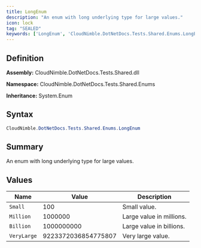 ```yaml
---
title: LongEnum
description: "An enum with long underlying type for large values."
icon: lock
tag: "SEALED"
keywords: ['LongEnum', 'CloudNimble.DotNetDocs.Tests.Shared.Enums.LongEnum', 'CloudNimble.DotNetDocs.Tests.Shared.Enums', 'class', 'System.Enum']
---
```


## Definition

**Assembly:** CloudNimble.DotNetDocs.Tests.Shared.dll

**Namespace:** CloudNimble.DotNetDocs.Tests.Shared.Enums

**Inheritance:** System.Enum

## Syntax

```csharp
CloudNimble.DotNetDocs.Tests.Shared.Enums.LongEnum
```

## Summary

An enum with long underlying type for large values.

## Values

| Name | Value | Description |
|------|-------|-------------|
| `Small` | 100 | Small value. |
| `Million` | 1000000 | Large value in millions. |
| `Billion` | 1000000000 | Large value in billions. |
| `VeryLarge` | 9223372036854775807 | Very large value. |

